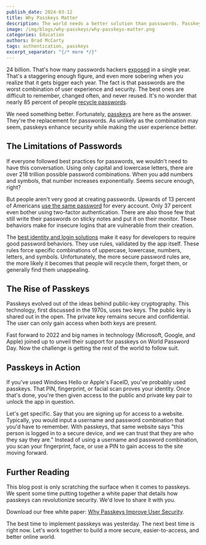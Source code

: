 ```yaml
---
publish_date: 2024-03-12
title: Why Passkeys Matter
description: The world needs a better solution than passswords. Passkeys improve security while also being easier to use.
image: /img/blogs/why-passkeys/why-passkeys-matter.png
categories: Education
authors: Brad McCarty
tags: authentication, passkeys
excerpt_separator: "{/* more */}"
---
```

24 billion. That's how many passwords hackers [exposed](https://us.norton.com/blog/privacy/password-statistics#:~:text=Before%20diving%20into%20the%20nitty,%2C%20weak%2C%20or%20reused%20passwords.) in a single year. That's a staggering enough figure, and even more sobering when you realize that it gets bigger each year. The fact is that passwords are the worst combination of user experience and security. The best ones are difficult to remember, changed often, and never reused. It's no wonder that nearly 85 percent of people [recycle passwords](https://bitwarden.com/blog/a-closer-look-at-password-statistics/#:~:text=Here%20are%20some%20of%20findings,and%20names%20of%20loved%20ones).

We need something better. Fortunately, [passkeys](/guides/what-is-a-passkey) are here as the answer. They're the replacement for passwords. As unlikely as the combination may seem, passkeys enhance security while making the user experience better.

## The Limitations of Passwords

If everyone followed best practices for passwords, we wouldn't need to have this conversation. Using only capital and lowercase letters, there are over 218 trillion possible password combinations. When you add numbers and symbols, that number increases exponentially. Seems secure enough, right?

But people aren't very good at creating passwords. Upwards of 13 percent of Americans [use the same password](https://explodingtopics.com/blog/password-stats) for every account. Only 37 percent even bother using two-factor authentication. There are also those few that still write their passwords on sticky notes and put it on their monitor. These behaviors make for insecure logins that are vulnerable from their creation.

The [best identity and login solutions](/docs/customize/look-and-feel/client-side-password-rule-validation) make it easy for developers to require good password behaviors. They use rules, validated by the app itself. These rules force specific combinations of uppercase, lowercase, numbers, letters, and symbols. Unfortunately, the more secure password rules are, the more likely it becomes that people will recycle them, forget them, or generally find them unappealing.

## The Rise of Passkeys

Passkeys evolved out of the ideas behind public-key cryptography. This technology, first discussed in the 1970s, uses two keys. The public key is shared out in the open. The private key remains secure and confidential. The user can only gain access when both keys are present.

Fast forward to 2022 and big names in technology (Microsoft, Google, and Apple) joined up to unveil their support for passkeys on World Password Day. Now the challenge is getting the rest of the world to follow suit.

## Passkeys in Action

If you've used Windows Hello or Apple's FaceID, you've probably used passkeys. That PIN, fingerprint, or facial scan proves your identity. Once that's done, you're then given access to the public and private key pair to unlock the app in question.

Let's get specific. Say that you are signing up for access to a website. Typically, you would input a username and password combination that you'd have to remember. With passkeys, that same website says "this person is logged in to a secure device, and we can trust that they are who they say they are." Instead of using a username and password combination, you scan your fingerprint, face, or use a PIN to gain access to the site moving forward.

## Further Reading

This blog post is only scratching the surface when it comes to passkeys. We spent some time putting together a white paper that details how passkeys can revolutionize security. We'd love to share it with you.

Download our free white paper: [Why Passkeys Improve User Security](/tech-papers/why-passkeys-improve-user-security-how-to-implement-them/?utm_medium=organic&utm_source=blog&utm_campaign=passkeys_whitepaper).

The best time to implement passkeys was yesterday. The next best time is right now. Let's work together to build a more secure, easier-to-access, and better online world.

